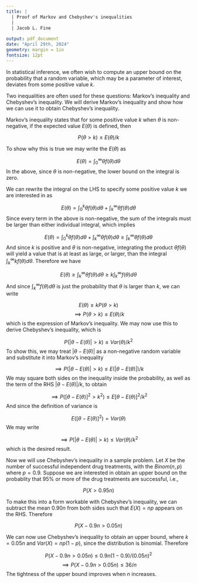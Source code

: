 ```yaml
---
title: |
  | Proof of Markov and Chebyshev's inequalities
  |
  | Jacob L. Fine
  
output: pdf_document
date: "April 29th, 2024"
geometry: margin = 1in
fontsize: 12pt
---
```


In statistical inference, we often wish to compute an upper bound on the probability that a
random variable, which may be a parameter of interest, deviates from some positive value $k$.

Two inequalities are often used for these questions: Markov's inequality and Chebyshev's inequality. We will derive Markov's 
inequality and show how we can use it to obtain Chebyshev's inequality. 

Markov's inequality states that for some positive value $k$ when $\theta$ is non-negative, if the expected value $E(\theta)$ is defined, then

$$P(\theta > k) \leq E(\theta)/k$$

To show why this is true we may write the $E(\theta)$ as

$$E(\theta) = \int_0^{\infty}\theta f(\theta)d\theta$$
In the above, since $\theta$ is non-negative, the lower bound on the integral is zero.

We can rewrite the integral on the LHS to specify some positive value $k$ we are interested in as

$$E(\theta) = \int_0^{k}\theta f(\theta)d\theta + \int_k^{\infty}\theta f(\theta)d\theta$$
Since every term in the above is non-negative, the sum of the integrals must be larger than either individual integral, which implies

$$E(\theta) = \int_0^{k}\theta f(\theta)d\theta + \int_k^{\infty}\theta f(\theta)d\theta \geq \int_k^{\infty}\theta f(\theta)d\theta $$
And since $k$ is positive and $\theta$ is non-negative, integrating the product $\theta f(\theta)$ will yield a value that is at least as large, or larger, than the integral $\int_k^{\infty} kf(\theta)d\theta$. Therefore we have

$$E(\theta) \geq \int_k^{\infty}\theta f(\theta)d\theta \geq k\int_k^{\infty} f(\theta)d\theta $$
And since $\int_k^{\infty} f(\theta)d\theta$ is just the probability that $\theta$ is larger than $k$, we can write

$$E(\theta)  \geq kP(\theta > k)$$
$$\implies P(\theta > k) \leq E(\theta)/k$$
which is the expression of Markov's inequality. We may now use this to derive Chebyshev's inequality, which is

$$P(|\theta - E(\theta)| > k) \leq Var(\theta)/k^2$$
To show this, we may treat $|\theta - E(\theta)|$ as a non-negative random variable and substitute it into Markov's inequality

$$\implies P(|\theta - E(\theta)| > k) \leq E(|\theta - E(\theta)|)/k$$
We may square both sides on the inequality inside the probability, as well as the term of the RHS $|\theta - E(\theta)|/k$, to obtain

$$\implies P([\theta - E(\theta)]^2 > k^2) \leq E[\theta - E(\theta)]^2/k^2$$
And since the definition of variance is 

$$E([\theta - E(\theta)]^2)=Var(\theta)$$
We may write

$$\implies P(|\theta - E(\theta)| > k) \leq Var(\theta)/k^2$$
which is the desired result.

Now we will use Chebyshev's inequality in a sample problem. Let $X$ be the number of successful independent drug treatments, with the $Binom(n,p)$ where $p = 0.9$.  Suppose we are interested in obtain an upper bound on the probablity that 95% or more of the drug treatments are successful, i.e.,

$$P(X > 0.95n) $$

To make this into a form workable with Chebyshev's inequality, we can subtract the mean $0.90n$ from both sides such that $E(X)=np$ appears on the RHS. Therefore

$$P(X-0.9n>0.05n)$$

We can now use Chebyshev's inequality to obtain an upper bound, where $k = 0.05n$ and $Var(X) = np(1-p)$, since the distribution is binomial. Therefore

$$P(X-0.9n>0.05n)\leq 0.9n(1- 0.9)/(0.05n)^2$$
$$\implies P(X-0.9n>0.05n)\leq 36/n$$
The tightness of the upper bound improves when $n$ increases.